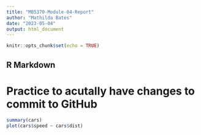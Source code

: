 ```yaml
---
title: "MB5370-Module-04-Report"
author: "Mathilda Bates"
date: "2023-05-04"
output: html_document
---
```


```r
knitr::opts_chunk$set(echo = TRUE)
```

## R Markdown

# Practice to acutally have changes to commit to GitHub
```r
summary(cars)
plot(cars$speed ~ cars$dist)
```
